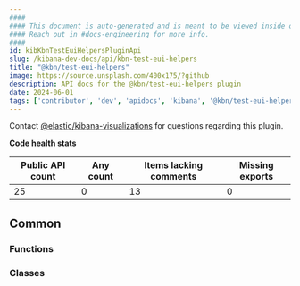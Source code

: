 ```yaml
---
####
#### This document is auto-generated and is meant to be viewed inside our experimental, new docs system.
#### Reach out in #docs-engineering for more info.
####
id: kibKbnTestEuiHelpersPluginApi
slug: /kibana-dev-docs/api/kbn-test-eui-helpers
title: "@kbn/test-eui-helpers"
image: https://source.unsplash.com/400x175/?github
description: API docs for the @kbn/test-eui-helpers plugin
date: 2024-06-01
tags: ['contributor', 'dev', 'apidocs', 'kibana', '@kbn/test-eui-helpers']
---
```




Contact [@elastic/kibana-visualizations](https://github.com/orgs/elastic/teams/kibana-visualizations) for questions regarding this plugin.

**Code health stats**

| Public API count  | Any count | Items lacking comments | Missing exports |
|-------------------|-----------|------------------------|-----------------|
| 25 | 0 | 13 | 0 |

## Common

### Functions
<DocDefinitionList data={kbnTestEuiHelpersObj.common.functions}/>

### Classes
<DocDefinitionList data={kbnTestEuiHelpersObj.common.classes}/>

